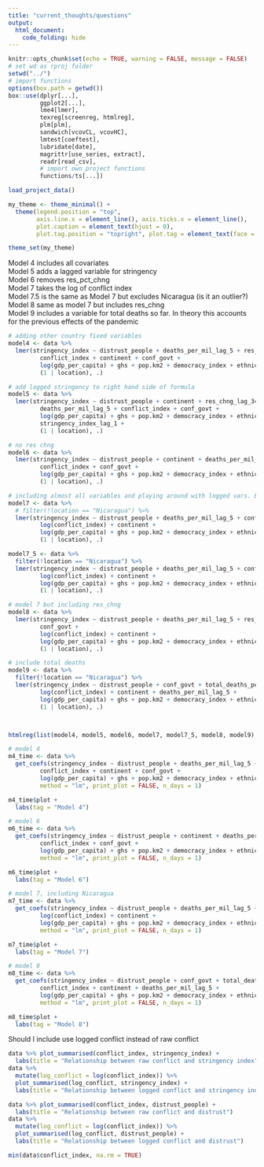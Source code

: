 ```yaml
---
title: "current_thoughts/questions"
output: 
  html_document:
    code_folding: hide
---
```


```r
knitr::opts_chunk$set(echo = TRUE, warning = FALSE, message = FALSE)
# set wd as rproj folder
setwd("../")
# import functions
options(box.path = getwd())
box::use(dplyr[...],
         ggplot2[...],
         lme4[lmer],
         texreg[screenreg, htmlreg],
         plm[plm],
         sandwich[vcovCL, vcovHC],
         lmtest[coeftest],
         lubridate[date],
         magrittr[use_series, extract],
         readr[read_csv],
         # import own project functions
         functions/ts[...])

load_project_data()

my_theme <- theme_minimal() +
  theme(legend.position = "top",
        axis.line.x = element_line(), axis.ticks.x = element_line(),
        plot.caption = element_text(hjust = 0),
        plot.tag.position = "topright", plot.tag = element_text(face = "bold"))

theme_set(my_theme)

```

Model 4 includes all covariates\
Model 5 adds a lagged variable for stringency\
Model 6 removes res_pct_chng\
Model 7 takes the log of conflict index\
Model 7.5 is the same as Model 7 but excludes Nicaragua (is it an outlier?)\
Model 8 same as model 7 but includes res_chng\
Model 9 includes a variable for total deaths so far. In theory this accounts for the previous effects of the pandemic

```r
# adding other country fixed variables
model4 <- data %>% 
  lmer(stringency_index ~ distrust_people + deaths_per_mil_lag_5 + res_chng_lag_34 +
         conflict_index + continent + conf_govt +
         log(gdp_per_capita) + ghs + pop.km2 + democracy_index + ethnic + education_index +
         (1 | location), .)

# add lagged stringency to right hand side of formula
model5 <- data %>% 
  lmer(stringency_index ~ distrust_people + continent + res_chng_lag_34 +
         deaths_per_mil_lag_5 + conflict_index + conf_govt +
         log(gdp_per_capita) + ghs + pop.km2 + democracy_index + ethnic + education_index +
         stringency_index_lag_1 +
         (1 | location), .)

# no res chng
model6 <- data %>% 
  lmer(stringency_index ~ distrust_people + continent + deaths_per_mil_lag_5 + 
         conflict_index + conf_govt +
         log(gdp_per_capita) + ghs + pop.km2 + democracy_index + ethnic + education_index +
         (1 | location), .)

# including almost all variables and playing around with logged vars. Exclude Nicaragua because outlier?
model7 <- data %>% 
  # filter(!location == "Nicaragua") %>%
  lmer(stringency_index ~ distrust_people + deaths_per_mil_lag_5 + conf_govt + 
         log(conflict_index) + continent +
         log(gdp_per_capita) + ghs + pop.km2 + democracy_index + ethnic + education_index +
         (1 | location), .)

model7_5 <- data %>% 
  filter(!location == "Nicaragua") %>%
  lmer(stringency_index ~ distrust_people + deaths_per_mil_lag_5 + conf_govt + 
         log(conflict_index) + continent +
         log(gdp_per_capita) + ghs + pop.km2 + democracy_index + ethnic + education_index +
         (1 | location), .)

# model 7 but including res_chng
model8 <- data %>% 
  lmer(stringency_index ~ distrust_people + deaths_per_mil_lag_5 + res_chng_lag_34 +
         conf_govt + 
         log(conflict_index) + continent +
         log(gdp_per_capita) + ghs + pop.km2 + democracy_index + ethnic + education_index +
         (1 | location), .)

# include total deaths
model9 <- data %>% 
  filter(!location == "Nicaragua") %>%
  lmer(stringency_index ~ distrust_people + conf_govt + total_deaths_per_million +
         log(conflict_index) + continent + deaths_per_mil_lag_5 +
         log(gdp_per_capita) + ghs + pop.km2 + democracy_index + ethnic + education_index +
         (1 | location), .)



htmlreg(list(model4, model5, model6, model7, model7_5, model8, model9), omit.coef = "Intercept", custom.model.names = c("Model 4", "Model 5", "Model 6", "Model 7", "Model 7.5", "Model 8", "Model 9"))

```


```r
# model 4
m4_time <- data %>% 
  get_coefs(stringency_index ~ distrust_people + deaths_per_mil_lag_5 + res_chng_lag_34 +
         conflict_index + continent + conf_govt +
         log(gdp_per_capita) + ghs + pop.km2 + democracy_index + ethnic + education_index,
         method = "lm", print_plot = FALSE, n_days = 1)

m4_time$plot + 
  labs(tag = "Model 4")

# model 6
m6_time <- data %>% 
  get_coefs(stringency_index ~ distrust_people + continent + deaths_per_mil_lag_5 + 
         conflict_index + conf_govt +
         log(gdp_per_capita) + ghs + pop.km2 + democracy_index + ethnic + education_index,
         method = "lm", print_plot = FALSE, n_days = 1)

m6_time$plot + 
  labs(tag = "Model 6")

# model 7, including Nicaragua
m7_time <- data %>% 
  get_coefs(stringency_index ~ distrust_people + deaths_per_mil_lag_5 + conf_govt + 
         log(conflict_index) + continent +
         log(gdp_per_capita) + ghs + pop.km2 + democracy_index + ethnic + education_index,
         method = "lm", print_plot = FALSE, n_days = 1)

m7_time$plot + 
  labs(tag = "Model 7")

# model 8
m8_time <- data %>% 
  get_coefs(stringency_index ~ distrust_people + conf_govt + total_deaths_per_million +
         conflict_index + continent + deaths_per_mil_lag_5 +
         log(gdp_per_capita) + ghs + pop.km2 + democracy_index + ethnic + education_index,
         method = "lm", print_plot = FALSE, n_days = 1)

m8_time$plot +
  labs(tag = "Model 8")

```

Should I include use logged conflict instead of raw conflict
```r

data %>% plot_summarised(conflict_index, stringency_index) +
  labs(title = "Relationship between raw conflict and stringency index")
data %>% 
  mutate(log_conflict = log(conflict_index)) %>% 
  plot_summarised(log_conflict, stringency_index) +
  labs(title = "Relationship between logged conflict and stringency index")

data %>% plot_summarised(conflict_index, distrust_people) +
  labs(title = "Relationship between raw conflict and distrust")
data %>% 
  mutate(log_conflict = log(conflict_index)) %>% 
  plot_summarised(log_conflict, distrust_people) +
  labs(title = "Relationship between logged conflict and distrust")

min(data$conflict_index, na.rm = TRUE)
```






